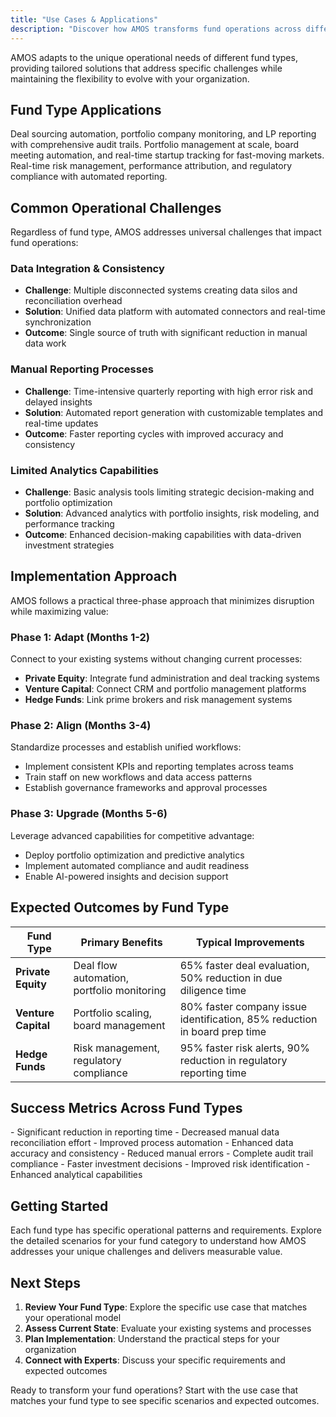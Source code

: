 ```yaml
---
title: "Use Cases & Applications"
description: "Discover how AMOS transforms fund operations across different fund types with practical scenarios and realistic outcomes."
---
```


AMOS adapts to the unique operational needs of different fund types, providing tailored solutions that address specific challenges while maintaining the flexibility to evolve with your organization.

## Fund Type Applications

<CardGroup cols={2}>
  <Card title="Private Equity" icon="building" href="/fund-leaders/use-cases/private-equity">
    Deal sourcing automation, portfolio company monitoring, and LP reporting with comprehensive audit trails.
  </Card>
  
  <Card title="Venture Capital" icon="rocket" href="/fund-leaders/use-cases/venture-capital">
    Portfolio management at scale, board meeting automation, and real-time startup tracking for fast-moving markets.
  </Card>
  
  <Card title="Hedge Funds" icon="chart-line" href="/fund-leaders/use-cases/hedge-funds">
    Real-time risk management, performance attribution, and regulatory compliance with automated reporting.
  </Card>
</CardGroup>

## Common Operational Challenges

Regardless of fund type, AMOS addresses universal challenges that impact fund operations:

### Data Integration & Consistency
- **Challenge**: Multiple disconnected systems creating data silos and reconciliation overhead
- **Solution**: Unified data platform with automated connectors and real-time synchronization
- **Outcome**: Single source of truth with significant reduction in manual data work

### Manual Reporting Processes
- **Challenge**: Time-intensive quarterly reporting with high error risk and delayed insights
- **Solution**: Automated report generation with customizable templates and real-time updates
- **Outcome**: Faster reporting cycles with improved accuracy and consistency

### Limited Analytics Capabilities
- **Challenge**: Basic analysis tools limiting strategic decision-making and portfolio optimization
- **Solution**: Advanced analytics with portfolio insights, risk modeling, and performance tracking
- **Outcome**: Enhanced decision-making capabilities with data-driven investment strategies

## Implementation Approach

AMOS follows a practical three-phase approach that minimizes disruption while maximizing value:

### Phase 1: Adapt (Months 1-2)
Connect to your existing systems without changing current processes:
- **Private Equity**: Integrate fund administration and deal tracking systems
- **Venture Capital**: Connect CRM and portfolio management platforms
- **Hedge Funds**: Link prime brokers and risk management systems

### Phase 2: Align (Months 3-4)
Standardize processes and establish unified workflows:
- Implement consistent KPIs and reporting templates across teams
- Train staff on new workflows and data access patterns
- Establish governance frameworks and approval processes

### Phase 3: Upgrade (Months 5-6)
Leverage advanced capabilities for competitive advantage:
- Deploy portfolio optimization and predictive analytics
- Implement automated compliance and audit readiness
- Enable AI-powered insights and decision support

## Expected Outcomes by Fund Type

| Fund Type | Primary Benefits | Typical Improvements |
|-----------|------------------|---------------------|
| **Private Equity** | Deal flow automation, portfolio monitoring | 65% faster deal evaluation, 50% reduction in due diligence time |
| **Venture Capital** | Portfolio scaling, board management | 80% faster company issue identification, 85% reduction in board prep time |
| **Hedge Funds** | Risk management, regulatory compliance | 95% faster risk alerts, 90% reduction in regulatory reporting time |

## Success Metrics Across Fund Types

<CardGroup cols={3}>
  <Card title="Operational Efficiency" icon="clock">
    - Significant reduction in reporting time
    - Decreased manual data reconciliation effort
    - Improved process automation
  </Card>
  
  <Card title="Data Quality & Accuracy" icon="check-circle">
    - Enhanced data accuracy and consistency
    - Reduced manual errors
    - Complete audit trail compliance
  </Card>
  
  <Card title="Strategic Decision Making" icon="brain">
    - Faster investment decisions
    - Improved risk identification
    - Enhanced analytical capabilities
  </Card>
</CardGroup>

## Getting Started

Each fund type has specific operational patterns and requirements. Explore the detailed scenarios for your fund category to understand how AMOS addresses your unique challenges and delivers measurable value.

## Next Steps

1. **Review Your Fund Type**: Explore the specific use case that matches your operational model
2. **Assess Current State**: Evaluate your existing systems and processes
3. **Plan Implementation**: Understand the practical steps for your organization
4. **Connect with Experts**: Discuss your specific requirements and expected outcomes

Ready to transform your fund operations? Start with the use case that matches your fund type to see specific scenarios and expected outcomes.